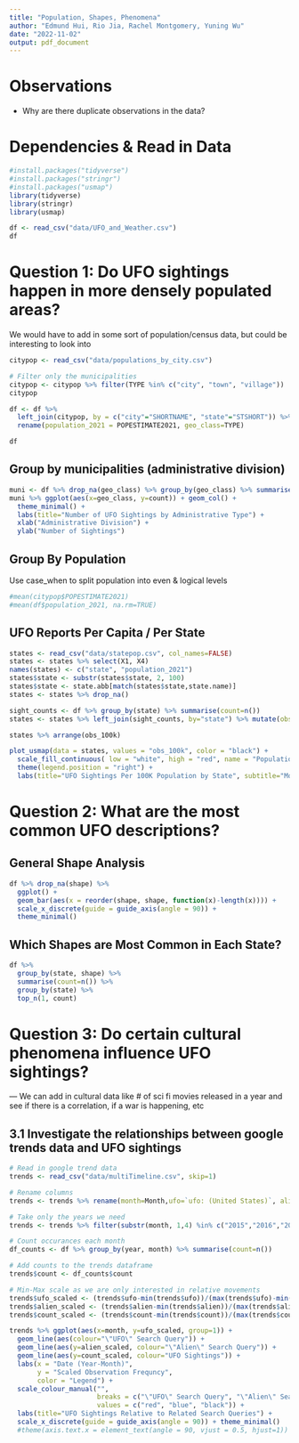 ```yaml
---
title: "Population, Shapes, Phenomena"
author: "Edmund Hui, Rio Jia, Rachel Montgomery, Yuning Wu"
date: "2022-11-02"
output: pdf_document
---
```


# Observations

- Why are there duplicate observations in the data?

# Dependencies & Read in Data

```r
#install.packages("tidyverse")
#install.packages("stringr")
#install.packages("usmap")
library(tidyverse)
library(stringr)
library(usmap)
```

```r
df <- read_csv("data/UFO_and_Weather.csv")
df
```
# Question 1: Do UFO sightings happen in more densely populated areas?

We would have to add in some sort of population/census data, but could be interesting to look into

```r
citypop <- read_csv("data/populations_by_city.csv")

# Filter only the municipalities
citypop <- citypop %>% filter(TYPE %in% c("city", "town", "village")) 
citypop
```

```r
df <- df %>% 
  left_join(citypop, by = c("city"="SHORTNAME", "state"="STSHORT")) %>% 
  rename(population_2021 = POPESTIMATE2021, geo_class=TYPE)

df 
```

## Group by municipalities (administrative division)

```r
muni <- df %>% drop_na(geo_class) %>% group_by(geo_class) %>% summarise(count=n()) 
muni %>% ggplot(aes(x=geo_class, y=count)) + geom_col() + 
  theme_minimal() + 
  labs(title="Number of UFO Sightings by Administrative Type") + 
  xlab("Administrative Division") + 
  ylab("Number of Sightings")
```
## Group By Population

Use case_when to split population into even & logical levels

```r
#mean(citypop$POPESTIMATE2021)
#mean(df$population_2021, na.rm=TRUE)
```

## UFO Reports Per Capita / Per State 

```r
states <- read_csv("data/statepop.csv", col_names=FALSE)
states <- states %>% select(X1, X4)
names(states) <- c("state", "population_2021")
states$state <- substr(states$state, 2, 100)
states$state <- state.abb[match(states$state,state.name)]
states <- states %>% drop_na()
```
```r
sight_counts <- df %>% group_by(state) %>% summarise(count=n())
states <- states %>% left_join(sight_counts, by="state") %>% mutate(obs_100k = (count/population_2021)*100000)
```

```r
states %>% arrange(obs_100k)
```


```r
plot_usmap(data = states, values = "obs_100k", color = "black") + 
  scale_fill_continuous( low = "white", high = "red", name = "Population (2015)", label = scales::comma) + 
  theme(legend.position = "right") + 
  labs(title="UFO Sightings Per 100K Population by State", subtitle="Montana has the highest sightings per capita with 20.19 sightings per 100k Population")
```


# Question 2: What are the most common UFO descriptions?

## General Shape Analysis

```r
df %>% drop_na(shape) %>% 
  ggplot() + 
  geom_bar(aes(x = reorder(shape, shape, function(x)-length(x)))) +  
  scale_x_discrete(guide = guide_axis(angle = 90)) + 
  theme_minimal()
```

## Which Shapes are Most Common in Each State?

```r
df %>% 
  group_by(state, shape) %>% 
  summarise(count=n()) %>% 
  group_by(state) %>% 
  top_n(1, count)
```


# Question 3: Do certain cultural phenomena influence UFO sightings?

--- We can add in cultural data like # of sci fi movies released in a year and see if there is a correlation, if a war is happening, etc

## 3.1 Investigate the relationships between google trends data and UFO sightings

```r
# Read in google trend data
trends <- read_csv("data/multiTimeline.csv", skip=1)

# Rename columns 
trends <- trends %>% rename(month=Month,ufo=`ufo: (United States)`, alien=`alien: (United States)`)

# Take only the years we need
trends <- trends %>% filter(substr(month, 1,4) %in% c("2015","2016","2017","2018","2019"))

# Count occurances each month 
df_counts <- df %>% group_by(year, month) %>% summarise(count=n()) 

# Add counts to the trends dataframe
trends$count <- df_counts$count
```

```r
# Min-Max scale as we are only interested in relative movements
trends$ufo_scaled <- (trends$ufo-min(trends$ufo))/(max(trends$ufo)-min(trends$ufo))
trends$alien_scaled <- (trends$alien-min(trends$alien))/(max(trends$alien)-min(trends$alien))
trends$count_scaled <- (trends$count-min(trends$count))/(max(trends$count)-min(trends$count))
```

```r
trends %>% ggplot(aes(x=month, y=ufo_scaled, group=1)) + 
  geom_line(aes(colour="\"UFO\" Search Query")) + 
  geom_line(aes(y=alien_scaled, colour="\"Alien\" Search Query")) + 
  geom_line(aes(y=count_scaled, colour="UFO Sightings")) + 
  labs(x = "Date (Year-Month)",
       y = "Scaled Observation Frequncy",
       color = "Legend") + 
  scale_colour_manual("", 
                      breaks = c("\"UFO\" Search Query", "\"Alien\" Search Query", "UFO Sightings"),
                      values = c("red", "blue", "black")) + 
  labs(title="UFO Sightings Relative to Related Search Queries") +
  scale_x_discrete(guide = guide_axis(angle = 90)) + theme_minimal()
  #theme(axis.text.x = element_text(angle = 90, vjust = 0.5, hjust=1)) 
```




